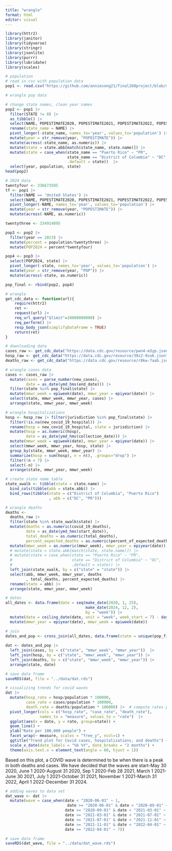 ```yaml
---
title: "wrangle"
format: html
editor: visual
---
```


```r
library(httr2)
library(janitor)
library(tidyverse)
library(stringr)
library(jsonlite)
library(purrr)
library(lubridate)
library(scales)
```

```r
# population
# read in csv with population data
pop1 <- read.csv("https://github.com/anniesong21/final260project/blob/main/data/NST-EST2023-ALLDATA.csv?raw=true")

# wrangle pop data

# change state names, clean year names
pop2 <- pop1 |> 
  filter(STATE != 0) |>
  as_tibble() |>
  select(NAME, POPESTIMATE2020, POPESTIMATE2021, POPESTIMATE2022, POPESTIMATE2023) |>
  rename(state_name = NAME) |>
  pivot_longer(-state_name, names_to='year', values_to='population') |>
  mutate(year = str_remove(year, "POPESTIMATE")) |>
  mutate(across(-state_name, as.numeric)) |>
  mutate(state = state.abb[match(state_name, state.name)]) |>
  mutate(state = case_when(state_name == "Puerto Rico" ~ "PR",
                           state_name == "District of Columbia" ~ "DC",
                           .default = state))  |>
  select(year, population, state)
head(pop2)

# 2024 data
twentyfour <- 336673595
tf <- pop1 |>
  filter(NAME == 'United States') |>
  select(NAME, POPESTIMATE2020, POPESTIMATE2021, POPESTIMATE2022, POPESTIMATE2023) |>
  pivot_longer(-NAME, names_to='year', values_to='population') |>
  mutate(year = str_remove(year, "POPESTIMATE")) |>
  mutate(across(-NAME, as.numeric))

twentythree <- 334914895

pop3 <- pop2 |> 
  filter(year == 2023) |>
  mutate(percent = population/twentythree) |>
  mutate(POP2024 = percent*twentyfour)

pop4 <- pop3 |>
  select(POP2024, state) |>
  pivot_longer(-state, names_to='year', values_to='population') |>
  mutate(year = str_remove(year, "POP")) |>
  mutate(across(-state, as.numeric)) 

pop_final <- rbind(pop2, pop4)
```

```r
# wrangle
get_cdc_data <- function(url){
    require(httr2)
    ret <-
    request(url) |>
    req_url_query("$limit"=10000000000) |>
    req_perform() |>
    resp_body_json(simplifyDataFrame = TRUE) 
    return(ret)
}

# downloading data
cases_raw <- get_cdc_data("https://data.cdc.gov/resource/pwn4-m3yp.json")
hosp_raw <- get_cdc_data("https://data.cdc.gov/resource/39z2-9zu6.json")
deaths_raw <- get_cdc_data("https://data.cdc.gov/resource/r8kw-7aab.json")

# wrangle cases data
cases <- cases_raw |>
  mutate(cases = parse_number(new_cases),
         date = as_date(ymd_hms(end_date))) |>
  filter(state %in% pop_final$state) |>
  mutate(mmwr_week = epiweek(date), mmwr_year = epiyear(date)) |>
  select(state, mmwr_week, mmwr_year, cases) |>
  arrange(state, mmwr_year, mmwr_week)

# wrangle hospitalizations
hosp <- hosp_raw |> filter(jurisdiction %in% pop_final$state) |>
  filter(!is.na(new_covid_19_hospital)) |>
  rename(hosp = new_covid_19_hospital, state = jurisdiction) |>
  mutate(hosp = as.numeric(hosp),
         date = as_date(ymd_hms(collection_date))) |>
  mutate(mmwr_week = epiweek(date), mmwr_year = epiyear(date)) |>
  select(mmwr_week, mmwr_year, hosp, state) |>
  group_by(state, mmwr_week, mmwr_year) |>
  summarize(hosp = sum(hosp), n = n(), .groups="drop") |>
  filter(!n < 7) |>
  select(-n) |>
  arrange(state, mmwr_year, mmwr_week) 

# create state name table
state_xwalk <- tibble(state = state.name) |>
  bind_cols(tibble(abb = state.abb)) |>
  bind_rows(tibble(state = c("District of Columbia", "Puerto Rico")
                   , abb = c("DC", "PR")))

# wrangle deaths
deaths <-
  deaths_raw |>
  filter(state %in% state_xwalk$state) |>
  mutate(deaths = as.numeric(covid_19_deaths),
         date = as_date(ymd_hms(start_date)),
         total_deaths = as.numeric(total_deaths),
         percent_expected_deaths = as.numeric(percent_of_expected_deaths)) |>
  mutate(mmwr_week = as.numeric(mmwr_week), mmwr_year = epiyear(date)) |>
  # mutate(state = state.abb[match(state, state.name)]) |>
  # mutate(state = case_when(state == "Puerto Rico" ~ "PR",
  #                          state == "District of Columbia" ~ "DC",
  #                          .default = state)) |>
  left_join(state_xwalk, by = c("state" = "state")) |>
  select(abb, mmwr_week, mmwr_year, deaths
         , total_deaths, percent_expected_deaths) |>
  rename(state = abb) |>
  arrange(state, mmwr_year, mmwr_week)
```

```r
# dates
all_dates <- data.frame(date = seq(make_date(2020, 1, 25),
                                   make_date(2024, 12, 2), 
                                   by = "week")) |>
  mutate(date = ceiling_date(date, unit = "week", week_start = 7) - days(1)) |>
  mutate(mmwr_year = epiyear(date), mmwr_week = epiweek(date)) 
```

```r
# join
dates_and_pop <- cross_join(all_dates, data.frame(state = unique(pop_final$state))) |> left_join(pop_final, by = c("state", "mmwr_year" = "year"))
 
dat <- dates_and_pop |>
  left_join(cases, by = c("state", "mmwr_week", "mmwr_year"))  |>
  left_join(hosp, by = c("state", "mmwr_week", "mmwr_year")) |>
  left_join(deaths, by = c("state", "mmwr_week", "mmwr_year")) |>
  arrange(state, date)

# save data frame
saveRDS(dat, file = "../data/dat.rds")
```

```r
# visualizing trends for covid waves
dat |>
  mutate(hosp_rate = hosp/population * 100000,
         case_rate = cases/population * 100000,
         death_rate = deaths/population * 100000) |>  # compute rates per 100,000
  pivot_longer(cols = c("hosp_rate", "case_rate", "death_rate"),
               names_to = "measure", values_to = "rate")  |> 
  ggplot(aes(x = date, y = rate, group=state)) + 
  geom_line() +
  ylab("Rate per 100,000 people") +
  facet_wrap(~ measure, scales = "free_y", ncol=1) +
  ggtitle("Trend plot for Covid cases, hospitalizations, and deaths") +
  scale_x_date(date_labels = "%b %Y", date_breaks = "2 months") + 
  theme(axis.text.x = element_text(angle = 60, hjust = 1))
```

Based on this plot, a COVID wave is determined to be when there is a peak in both deaths and cases. We have decided that the waves are start-May 30 2020, June 1 2020-August 31 2020, Sep 1 2020-Feb 28 2021, March 1 2021-June 30 2021, July 1 2021-October 31 2021, November 1 2021-March 31 2022, April 1 2022-December 31 2024.

```r
# adding waves to data set
dat_wave <- dat |>
  mutate(wave = case_when(date < "2020-06-01" ~ 1,
                           date >= "2020-06-01" & date < "2020-09-01" ~ 2,
                          date >= "2020-09-01" & date < "2021-03-01" ~ 3,
                          date >= "2021-03-01" & date < "2021-07-01" ~ 4,
                          date >= "2021-07-01" & date < "2021-11-01" ~ 5,
                          date >= "2021-11-01" & date < "2022-04-01" ~ 6,
                          date >= "2022-04-01" ~ 7))

# save data frame
saveRDS(dat_wave, file = "../data/dat_wave.rds")
```
